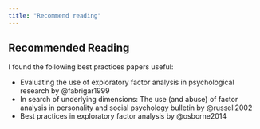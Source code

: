 ```yaml
---
title: "Recommend reading"
---
```


## Recommended Reading

I found the following best practices papers useful:

-   Evaluating the use of exploratory factor analysis in psychological research by @fabrigar1999
-   In search of underlying dimensions: The use (and abuse) of factor analysis in personality and social psychology bulletin by @russell2002
-   Best practices in exploratory factor analysis by @osborne2014
